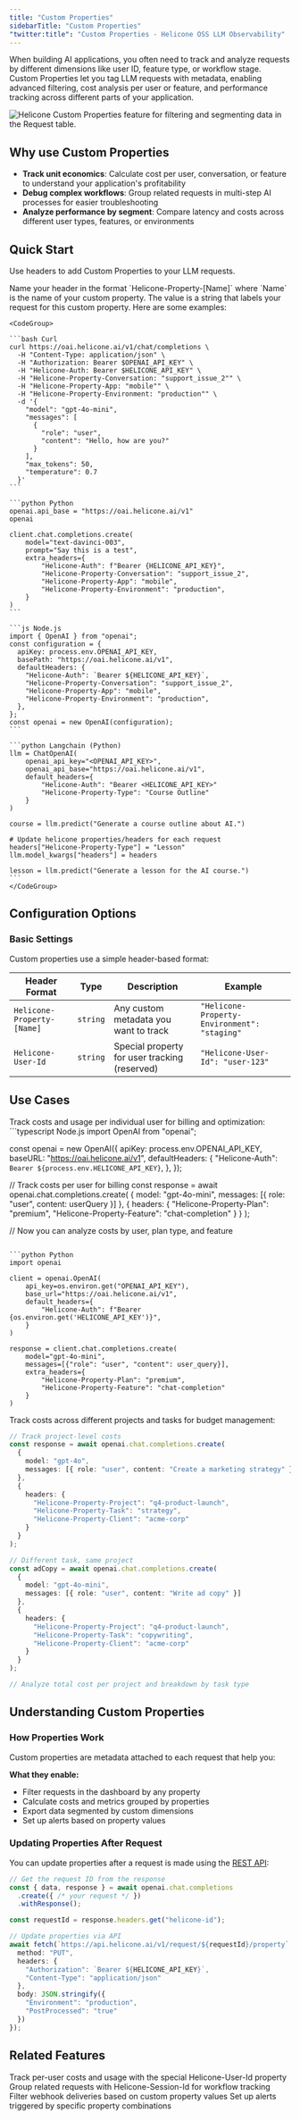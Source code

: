 ```yaml
---
title: "Custom Properties"
sidebarTitle: "Custom Properties"
"twitter:title": "Custom Properties - Helicone OSS LLM Observability"
---
```



When building AI applications, you often need to track and analyze requests by different dimensions like user ID, feature type, or workflow stage. Custom Properties let you tag LLM requests with metadata, enabling advanced filtering, cost analysis per user or feature, and performance tracking across different parts of your application.

<Frame caption="Custom Properties appear as headers in the `Request` table. ">
  <img
    src="/images/example-custom-properties.png"
    alt="Helicone Custom Properties feature for filtering and segmenting data in the Request table."
  />
</Frame>

## Why use Custom Properties

- **Track unit economics**: Calculate cost per user, conversation, or feature to understand your application's profitability
- **Debug complex workflows**: Group related requests in multi-step AI processes for easier troubleshooting
- **Analyze performance by segment**: Compare latency and costs across different user types, features, or environments

## Quick Start

Use headers to add Custom Properties to your LLM requests.

<Steps>
  <Step title="Define the Header">
    Name your header in the format `Helicone-Property-[Name]` where `Name` is the name of your custom property.
  </Step>
  <Step title="Define the Value">
    The value is a string that labels your request for this custom property. Here are some examples:

    <CodeGroup>

    ```bash Curl
    curl https://oai.helicone.ai/v1/chat/completions \
      -H "Content-Type: application/json" \
      -H "Authorization: Bearer $OPENAI_API_KEY" \
      -H "Helicone-Auth: Bearer $HELICONE_API_KEY" \
      -H "Helicone-Property-Conversation: "support_issue_2"" \
      -H "Helicone-Property-App: "mobile"" \
      -H "Helicone-Property-Environment: "production"" \
      -d '{
        "model": "gpt-4o-mini",
        "messages": [
          {
            "role": "user",
            "content": "Hello, how are you?"
          }
        ],
        "max_tokens": 50,
        "temperature": 0.7
      }'
    ```

    ```python Python
    openai.api_base = "https://oai.helicone.ai/v1"
    openai

    client.chat.completions.create(
        model="text-davinci-003",
        prompt="Say this is a test",
        extra_headers={
            "Helicone-Auth": f"Bearer {HELICONE_API_KEY}",
            "Helicone-Property-Conversation": "support_issue_2",
            "Helicone-Property-App": "mobile",
            "Helicone-Property-Environment": "production",
        }
    )
    ```

    ```js Node.js
    import { OpenAI } from "openai";
    const configuration = {
      apiKey: process.env.OPENAI_API_KEY,
      basePath: "https://oai.helicone.ai/v1",
      defaultHeaders: {
        "Helicone-Auth": `Bearer ${HELICONE_API_KEY}`,
        "Helicone-Property-Conversation": "support_issue_2",
        "Helicone-Property-App": "mobile",
        "Helicone-Property-Environment": "production",
      },
    };
    const openai = new OpenAI(configuration);
    ```

    ```python Langchain (Python)
    llm = ChatOpenAI(
        openai_api_key="<OPENAI_API_KEY>",
        openai_api_base="https://oai.helicone.ai/v1",
        default_headers={
            "Helicone-Auth": "Bearer <HELICONE_API_KEY>"
            "Helicone-Property-Type": "Course Outline"
        }
    )

    course = llm.predict("Generate a course outline about AI.")

    # Update helicone properties/headers for each request
    headers["Helicone-Property-Type"] = "Lesson"
    llm.model_kwargs["headers"] = headers

    lesson = llm.predict("Generate a lesson for the AI course.")
    ```
    </CodeGroup>

  </Step>
</Steps>

## Configuration Options

### Basic Settings

Custom properties use a simple header-based format:

| Header Format | Type | Description | Example |
|---------------|------|-------------|----------|
| `Helicone-Property-[Name]` | `string` | Any custom metadata you want to track | `"Helicone-Property-Environment": "staging"` |
| `Helicone-User-Id` | `string` | Special property for user tracking (reserved) | `"Helicone-User-Id": "user-123"` |

## Use Cases

<Tabs>
<Tab title="User Cost Tracking">
Track costs and usage per individual user for billing and optimization:

<CodeGroup>
```typescript Node.js
import OpenAI from "openai";

const openai = new OpenAI({
  apiKey: process.env.OPENAI_API_KEY,
  baseURL: "https://oai.helicone.ai/v1",
  defaultHeaders: {
    "Helicone-Auth": `Bearer ${process.env.HELICONE_API_KEY}`,
  },
});

// Track costs per user for billing
const response = await openai.chat.completions.create(
  {
    model: "gpt-4o-mini",
    messages: [{ role: "user", content: userQuery }]
  },
  {
    headers: {
      "Helicone-Property-Plan": "premium",
      "Helicone-Property-Feature": "chat-completion"
    }
  }
);

// Now you can analyze costs by user, plan type, and feature
```

```python Python
import openai

client = openai.OpenAI(
    api_key=os.environ.get("OPENAI_API_KEY"),
    base_url="https://oai.helicone.ai/v1",
    default_headers={
        "Helicone-Auth": f"Bearer {os.environ.get('HELICONE_API_KEY')}",
    }
)

response = client.chat.completions.create(
    model="gpt-4o-mini",
    messages=[{"role": "user", "content": user_query}],
    extra_headers={
        "Helicone-Property-Plan": "premium",
        "Helicone-Property-Feature": "chat-completion"
    }
)
```
</CodeGroup>
</Tab>

<Tab title="Project Cost Tracking">
Track costs across different projects and tasks for budget management:

```typescript
// Track project-level costs
const response = await openai.chat.completions.create(
  {
    model: "gpt-4o",
    messages: [{ role: "user", content: "Create a marketing strategy" }]
  },
  {
    headers: {
      "Helicone-Property-Project": "q4-product-launch",
      "Helicone-Property-Task": "strategy",
      "Helicone-Property-Client": "acme-corp"
    }
  }
);

// Different task, same project
const adCopy = await openai.chat.completions.create(
  {
    model: "gpt-4o-mini",
    messages: [{ role: "user", content: "Write ad copy" }]
  },
  {
    headers: {
      "Helicone-Property-Project": "q4-product-launch",
      "Helicone-Property-Task": "copywriting",
      "Helicone-Property-Client": "acme-corp"
    }
  }
);

// Analyze total cost per project and breakdown by task type
```
</Tab>
</Tabs>

## Understanding Custom Properties

### How Properties Work
Custom properties are metadata attached to each request that help you:

**What they enable:**
- Filter requests in the dashboard by any property
- Calculate costs and metrics grouped by properties
- Export data segmented by custom dimensions
- Set up alerts based on property values

### Updating Properties After Request
You can update properties after a request is made using the [REST API](/rest/request/put-v1request-property):

```typescript
// Get the request ID from the response
const { data, response } = await openai.chat.completions
  .create({ /* your request */ })
  .withResponse();

const requestId = response.headers.get("helicone-id");

// Update properties via API
await fetch(`https://api.helicone.ai/v1/request/${requestId}/property`, {
  method: "PUT",
  headers: {
    "Authorization": `Bearer ${HELICONE_API_KEY}`,
    "Content-Type": "application/json"
  },
  body: JSON.stringify({
    "Environment": "production",
    "PostProcessed": "true"
  })
});
```

## Related Features

<CardGroup cols={2}>
<Card title="User Metrics" icon="chart-line" href="/features/advanced-usage/user-metrics">
Track per-user costs and usage with the special Helicone-User-Id property
</Card>

<Card title="Sessions" icon="link" href="/features/sessions">
Group related requests with Helicone-Session-Id for workflow tracking
</Card>

<Card title="Webhooks" icon="webhook" href="/features/webhooks">
Filter webhook deliveries based on custom property values
</Card>

<Card title="Alerts" icon="bell" href="/features/alerts">
Set up alerts triggered by specific property combinations
</Card>
</CardGroup>

<QuestionsSection />
